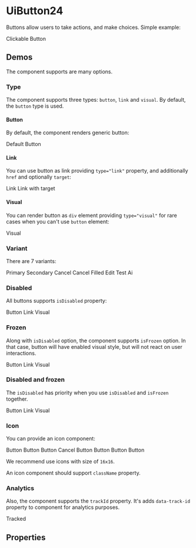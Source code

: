 


<Meta title="UiButton24/Docs" />

# UiButton24

Buttons allow users to take actions, and make choices. Simple example:

<Canvas>
  <UiButton24 variant="primary">Clickable Button</UiButton24>
</Canvas>

## Demos

The component supports are many options.

### Type

The component supports three types: `button`, `link` and `visual`. By default, the `button` type is used.

#### Button

By default, the component renders generic button:

<Canvas>
  <UiButton24 variant="primary">Default</UiButton24>
  <UiButton24 type="button" variant="primary">Button</UiButton24>
</Canvas>

#### Link

You can use button as link providing `type="link"` property, and additionally `href` and optionally `target`:

<Canvas>
  <UiButton24 href="#" type="link" variant="primary">Link</UiButton24>
  <UiButton24 href="#" target="_blank" type="link" variant="primary">Link with target</UiButton24>
</Canvas>

#### Visual

You can render button as `div` element providing `type="visual"` for rare cases when you can't use `button` element:

<Canvas>
  <UiButton24 type="visual" variant="primary">Visual</UiButton24>
</Canvas>

### Variant

There are 7 variants:

<Canvas>
  <UiButton24 variant="primary">Primary</UiButton24>
  <UiButton24 variant="secondary">Secondary</UiButton24>
  <UiButton24 variant="cancel">Cancel</UiButton24>
  <UiButton24 variant="cancelFilled">Cancel Filled</UiButton24>
  <UiButton24 variant="edit">Edit</UiButton24>
  <UiButton24 variant="test">Test</UiButton24>
  <UiButton24 variant="ai">Ai</UiButton24>
</Canvas>

### Disabled

All buttons supports `isDisabled` property:

<Canvas>
  <UiButton24 isDisabled type="button" variant="primary">Button</UiButton24>
  <UiButton24 href="#" isDisabled type="link" variant="primary">Link</UiButton24>
  <UiButton24 isDisabled type="visual" variant="primary">Visual</UiButton24>
</Canvas>

### Frozen

Along with `isDisabled` option, the component supports `isFrozen` option. In that case, button will have enabled visual
style, but will not react on user interactions.

<Canvas>
  <UiButton24 isFrozen type="button" variant="primary">Button</UiButton24>
  <UiButton24 href="#" isFrozen type="link" variant="primary">Link</UiButton24>
  <UiButton24 isFrozen type="visual" variant="primary">Visual</UiButton24>
</Canvas>

### Disabled and frozen

The `isDisabled` has priority when you use `isDisabled` and `isFrozen` together.

<Canvas>
  <UiButton24 isDisabled isFrozen type="button" variant="primary">Button</UiButton24>
  <UiButton24 isDisabled isFrozen href="#" type="link" variant="primary">Link</UiButton24>
  <UiButton24 isDisabled isFrozen type="visual" variant="primary">Visual</UiButton24>
</Canvas>

### Icon

You can provide an icon component:

<Canvas>
  <UiButton24 icon={AddIcon} variant="primary">Button</UiButton24>
  <UiButton24 icon={AddIcon} variant="secondary">Button</UiButton24>
  <UiButton24 icon={AddIcon} variant="cancel">Button</UiButton24>
  <UiButton24 icon={AddIcon} variant="cancelFilled">Cancel Button</UiButton24>
  <UiButton24 icon={AddIcon} variant="edit">Button</UiButton24>
  <UiButton24 icon={AddIcon} variant="test">Button</UiButton24>
  <UiButton24 icon={AddIcon} variant="ai">Button</UiButton24>
</Canvas>

We recommend use icons with size of `16x16`.

An icon component should support `className` property.

### Analytics

Also, the component supports the `trackId` property. It's adds `data-track-id` property to component for analytics
purposes.

<Canvas>
  <UiButton24 trackId="my-track-id" type="button" variant="primary">Tracked</UiButton24>
</Canvas>

## Properties

<ArgsTable of={UiButton24} />
